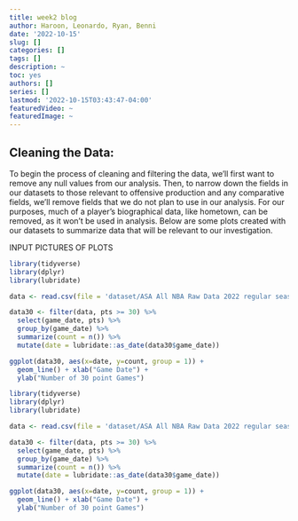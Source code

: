 ```yaml
---
title: week2 blog
author: Haroon, Leonardo, Ryan, Benni
date: '2022-10-15'
slug: []
categories: []
tags: []
description: ~
toc: yes
authors: []
series: []
lastmod: '2022-10-15T03:43:47-04:00'
featuredVideo: ~
featuredImage: ~
---
```


## Cleaning the Data:
To begin the process of cleaning and filtering the data, we'll first want to remove any null values from our analysis. Then, to narrow down the fields in our datasets to those relevant to offensive production and any comparative fields, we'll remove fields that we do not plan to use in our analysis. For our purposes, much of a player's biographical data, like hometown, can be removed, as it won't be used in analysis. Below are some plots created with our datasets to summarize data that will be relevant to our investigation.

####### INPUT PICTURES OF PLOTS #######

``` r

library(tidyverse)
library(dplyr)
library(lubridate)

data <- read.csv(file = 'dataset/ASA All NBA Raw Data 2022 regular season.csv')

data30 <- filter(data, pts >= 30) %>%
  select(game_date, pts) %>%
  group_by(game_date) %>%
  summarize(count = n()) %>%
  mutate(date = lubridate::as_date(data30$game_date))

ggplot(data30, aes(x=date, y=count, group = 1)) +
  geom_line() + xlab("Game Date") + 
  ylab("Number of 30 point Games")


```


``` r

library(tidyverse)
library(dplyr)
library(lubridate)

data <- read.csv(file = 'dataset/ASA All NBA Raw Data 2022 regular season.csv')

data30 <- filter(data, pts >= 30) %>%
  select(game_date, pts) %>%
  group_by(game_date) %>%
  summarize(count = n()) %>%
  mutate(date = lubridate::as_date(data30$game_date))

ggplot(data30, aes(x=date, y=count, group = 1)) +
  geom_line() + xlab("Game Date") + 
  ylab("Number of 30 point Games")


```